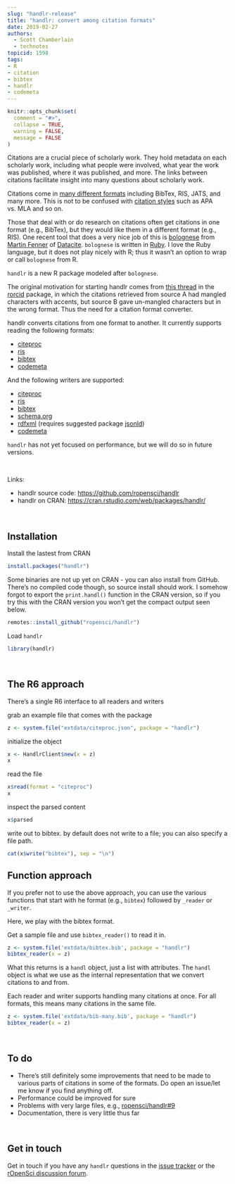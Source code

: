 ```yaml
---
slug: "handlr-release"
title: "handlr: convert among citation formats"
date: 2019-02-27
authors:
  - Scott Chamberlain
  - technotes
topicid: 1598
tags:
- R
- citation
- bibtex
- handlr
- codemeta
---
```


```r
knitr::opts_chunk$set(
  comment = "#>",
  collapse = TRUE,
  warning = FALSE,
  message = FALSE
)
```

Citations are a crucial piece of scholarly work. They hold metadata on each scholarly work, including what people were involved, what year the work was published, where it was published, and more. The links between citations facilitate insight into many questions about scholarly work.

Citations come in [many different formats](https://github.com/datacite/bolognese#features) including BibTex, RIS, JATS, and many more. This is not to be confused with [citation styles](https://citationstyles.org/) such as APA vs. MLA and so on.

Those that deal with or do research on citations often get citations in one format (e.g., BibTex), but they would like them in a different format (e.g., RIS). One recent tool that does a very nice job of this is [bolognese](https://github.com/datacite/bolognese) from [Martin Fenner](https://github.com/mfenner) of [Datacite](https://datacite.org/). `bolognese` is written in [Ruby](https://www.ruby-lang.org/en/). I love the Ruby language, but it does not play nicely with R; thus it wasn't an option to wrap or call `bolognese` from R.

`handlr` is a new R package modeled after `bolognese`. 

The original motivation for starting handlr comes from [this thread](https://github.com/ropensci/rorcid/issues/51) in the [rorcid][] package, in which the citations retrieved from source A had mangled characters with accents, but source B gave un-mangled characters but in the wrong format. Thus the need for a citation format converter.

handlr converts citations from one format to another. It currently supports reading the following formats:

- [citeproc][]
- [ris][]
- [bibtex][]
- [codemeta][]

And the following writers are supported:

- [citeproc][]
- [ris][]
- [bibtex][]
- [schema.org][]
- [rdfxml][] (requires suggested package [jsonld][])
- [codemeta][]

`handlr` has not yet focused on performance, but we will do so in future versions.

<br>

Links:

* handlr source code: <https://github.com/ropensci/handlr>
* handlr on CRAN: <https://cran.rstudio.com/web/packages/handlr/>


<br>

## Installation

Install the lastest from CRAN

```r
install.packages("handlr")
```

Some binaries are not up yet on CRAN - you can also install from GitHub.
There's no compiled code though, so source install should work.
I somehow forgot to export the `print.handl()` function in the CRAN version, so 
if you try this with the CRAN version you won't get the compact output seen below.

```r
remotes::install_github("ropensci/handlr")
```

Load `handlr`

```r
library(handlr)
```

<br>

## The R6 approach

There's a single R6 interface to all readers and writers

grab an example file that comes with the package

```r
z <- system.file("extdata/citeproc.json", package = "handlr")
```

initialize the object

```r
x <- HandlrClient$new(x = z)
x
```

read the file

```r
x$read(format = "citeproc")
x
```

inspect the parsed content

```r
x$parsed
```

write out to bibtex. by default does not write to a file; you can 
also specify a file path.

```r
cat(x$write("bibtex"), sep = "\n")
```

## Function approach

If you prefer not to use the above approach, you can use the various
functions that start with he format (e.g., `bibtex`) followed by 
`_reader` or `_writer`.

Here, we play with the bibtex format. 

Get a sample file and use `bibtex_reader()` to read it in.

```r
z <- system.file('extdata/bibtex.bib', package = "handlr")
bibtex_reader(x = z)
```

What this returns is a `handl` object, just a list with attributes.
The `handl` object is what we use as the internal representation that we 
convert citations to and from.

Each reader and writer supports handling many citations at once. For all
formats, this means many citations in the same file. 

```r
z <- system.file('extdata/bib-many.bib', package = "handlr")
bibtex_reader(x = z)
```

<br>

## To do

- There's still definitely some improvements that need to be made to various parts of citations in some of the formats. Do open an issue/let me know if you find anything off. 
- Performance could be improved for sure
- Problems with very large files, e.g., [ropensci/handlr#9](https://github.com/ropensci/handlr/issues/9)
- Documentation, there is very little thus far

<br>

## Get in touch

Get in touch if you have any `handlr` questions in the 
[issue tracker](https://github.com/ropensci/handlr/issues) or the 
[rOpenSci discussion forum](https://discuss.ropensci.org/).


[handlr]: https://github.com/ropensci/handlr
[jsonld]: https://github.com/ropensci/jsonld/
[codemeta]: https://codemeta.github.io/
[citeproc]: https://en.wikipedia.org/wiki/CiteProc
[ris]: https://en.wikipedia.org/wiki/RIS_(file_format)
[bibtex]: http://www.bibtex.org/
[schema.org]: https://schema.org/
[rdfxml]: https://en.wikipedia.org/wiki/RDF/XML
[rorcid]: https://github.com/ropensci/rorcid
